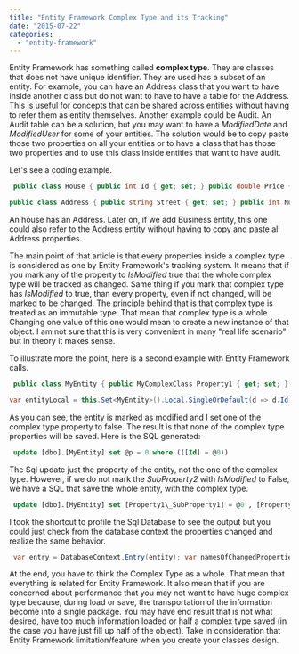 ```yaml
---
title: "Entity Framework Complex Type and its Tracking"
date: "2015-07-22"
categories: 
  - "entity-framework"
---
```


Entity Framework has something called **complex type**. They are classes that does not have unique identifier. They are used has a subset of an entity. For example, you can have an Address class that you want to have inside another class but do not want to have to have a table for the Address. This is useful for concepts that can be shared across entities without having to refer them as entity themselves. Another example could be Audit. An Audit table can be a solution, but you may want to have a _ModifiedDate_ and _ModifiedUser_ for some of your entities. The solution would be to copy paste those two properties on all your entities or to have a class that has those two properties and to use this class inside entities that want to have audit.

Let's see a coding example.


```csharp
 public class House { public int Id { get; set; } public double Price { get; set; } public Address Address { get; set; } }

public class Address { public string Street { get; set; } public int Number { get; set; } public string City { get; set; } } 
```

An house has an Address. Later on, if we add Business entity, this one could also refer to the Address entity without having to copy and paste all Address properties.

The main point of that article is that every properties inside a complex type is considered as one by Entity Framework's tracking system. It means that if you mark any of the property to _IsModified_ true that the whole complex type will be tracked as changed. Same thing if you mark that complex type has _IsModified_ to true, than every property, even if not changed, will be marked to be changed. The principle behind that is that complex type is treated as an immutable type. That mean that complex type is a whole. Changing one value of this one would mean to create a new instance of that object. I am not sure that this is very convenient in many "real life scenario" but in theory it makes sense.

To illustrate more the point, here is a second example with Entity Framework calls.


```csharp
 public class MyEntity { public MyComplexClass Property1 { get; set; } }

var entityLocal = this.Set<MyEntity>().Local.SingleOrDefault(d => d.Id == entity.Id); if (entityLocal == null) { entityLocal = this.Set<MyEntity>().Attach(entity); } this.ChangeTracker.Entries<MyEntity>().Single(d => d.Entity == entityLocal).State = EntityState.Modified; this.Entry(entity).Property(s => s.Property1.SubProperty1).IsModified = true; this.Entry(entity).Property(s => s.Property1.SubProperty2).IsModified = false;//This remove all modification of the object!!! this.SaveChanges(); 
```

As you can see, the entity is marked as modified and I set one of the complex type property to false. The result is that none of the complex type properties will be saved. Here is the SQL generated: 
```sql
 update [dbo].[MyEntity] set @p = 0 where (([Id] = @0)) 
```
 The Sql update just the property of the entity, not the one of the complex type. However, if we do not mark the _SubProperty2_ with _IsModified_ to False, we have a SQL that save the whole entity, with the complex type. 
```sql
 update [dbo].[MyEntity] set [Property1\_SubProperty1] = @0 , [Property1\_SubProperty2] = null where (([Id] = @1)) 
```


I took the shortcut to profile the Sql Database to see the output but you could just check from the database context the properties changed and realize the same behavior. 
```csharp
 var entry = DatabaseContext.Entry(entity); var namesOfChangedProperties = entry.CurrentValues.PropertyNames .Where(p => entry.Property(p).IsModified) .ToArray(); 
```

At the end, you have to think the Complex Type as a whole. That mean that everything is related for Entity Framework. It also mean that if you are concerned about performance that you may not want to have huge complex type because, during load or save, the transportation of the information become into a single package. You may have end result that is not what desired, have too much information loaded or half a complex type saved (in the case you have just fill up half of the object). Take in consideration that Entity Framework limitation/feature when you create your classes design.
